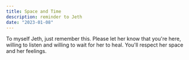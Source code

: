 ```yaml
---
title: Space and Time
description: reminder to Jeth
date: "2023-01-08"
---
```


To myself Jeth, just remember this. Please let her know that you're here, willing to listen and willing to wait for her to heal. You'll respect her space and her feelings.
